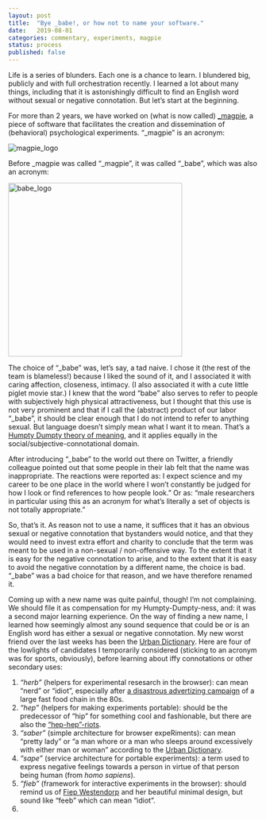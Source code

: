 ```yaml
---		
layout: post		
title:  "Bye _babe!, or how not to name your software."		
date:   2019-08-01		
categories: commentary, experiments, magpie
status: process
published: false
---
```


Life is a series of blunders. Each one is a chance to learn. I blundered big, publicly and with full orchestration recently. I learned a lot about many things, including that it is astonishingly difficult to find an English word without sexual or negative connotation. But let's start at the beginning.

For more than 2 years, we have worked on (what is now called) [_magpie](https://magpie-ea.github.io/magpie-site/index.html), a piece of software that facilitates the creation and dissemination of (behavioral) psychological experiments. "_magpie" is an acronym:

<img src="/mfpics/magpie_logo.png" alt="magpie_logo">

Before _magpie was called "_magpie", it was called "_babe", which was also an acronym: 

<img src="/mfpics/babe_logo.png" alt="babe_logo" width="350">

The choice of "_babe" was, let's say, a tad naive. I chose it (the rest of the team is blameless!) because I liked the sound of it, and I associated it with caring affection, closeness, intimacy. (I also associated it with a cute little piglet movie star.) I knew that the word "babe" also serves to refer to people with subjectively high physical attractiveness, but I thought that this use is not very prominent and that if I call the (abstract) product of our labor "_babe", it should be clear enough that I do not intend to refer to anything sexual. But language doesn't simply mean what I want it to mean. That's a [Humpty Dumpty theory of meaning](https://johnmacfarlane.net/135/humpty.html), and it applies equally in the social/subjective-connotational domain.

After introducing "_babe" to the world out there on Twitter, a friendly colleague pointed out that some people in their lab felt that the name was inappropriate. The reactions were reported as: I expect science and my career to be one place in the world where I won't constantly be judged for how I look or find references to how people look."  Or as: "male researchers in particular using this as an acronym for what's literally a set of objects is not totally appropriate."

So, that's it. As reason not to use a name, it suffices that it has an obvious sexual or negative connotation that bystanders would notice, and that they would need to invest extra effort and charity to conclude that the term was meant to be used in a non-sexual / non-offensive way. To the extent that it is easy for the negative connotation to arise, and to the extent that it is easy to avoid the negative connotation by a different name, the choice is bad. "_babe" was a bad choice for that reason, and we have therefore renamed it.

Coming up with a new name was quite painful, though! I'm not complaining. We should file it as compensation for my Humpty-Dumpty-ness, and: it was a second major learning experience. On the way of finding a new name, I learned how seemingly almost any sound sequence that could be or is an English word has either a sexual or negative connotation. My new worst friend over the last weeks has been the [Urban Dictionary](https://www.urbandictionary.com). Here are four of the lowlights of candidates I temporarily considered (sticking to an acronym was for sports, obviously), before learning about iffy connotations or other secondary uses:

1. *"herb"* (helpers for experimental resesarch in the browser): can mean "nerd" or "idiot", especially after [a disastrous advertizing campaign](https://www.youtube.com/watch?v=5oE5dkTanms) of a large fast food chain in the 80s.
2. *"hep"* (helpers for making experiments portable): should be the predecessor of "hip" for something cool and fashionable, but there are also the ["hep-hep"-riots](https://en.wikipedia.org/wiki/Hep-Hep_riots).  
3. *"saber"* (simple architecture for browser expeRiments): can mean "pretty lady" or "a man whore or a man who sleeps around excessively with either man or woman" according to the [Urban Dictionary](https://www.urbandictionary.com/define.php?term=Saber).
4. *"sape"* (service architecture for portable experiments): a term used to express negative feelings towards a person in virtue of that person being human (from *homo sapiens*).
5. *"fieb"* (framework for interactive experiments in the browser): should remind us of [Fiep Westendorp](https://en.wikipedia.org/wiki/Fiep_Westendorp) and her beautiful minimal design, but sound like "feeb" which can mean "idiot".
5. 

